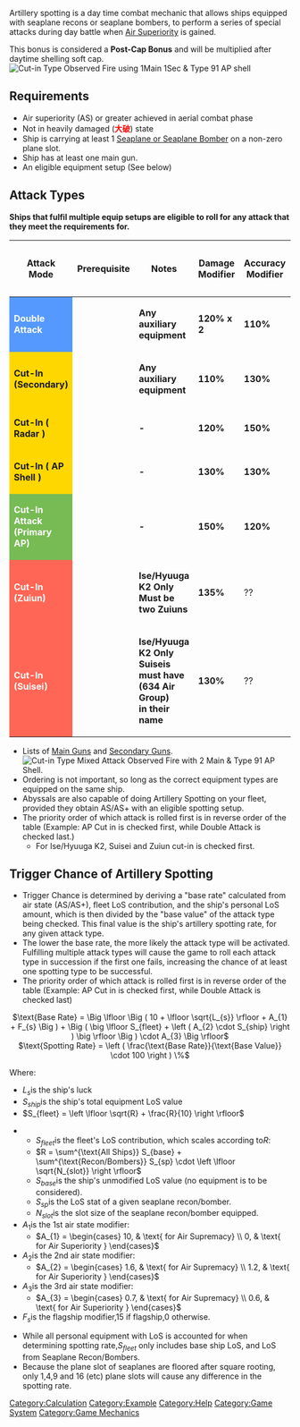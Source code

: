 Artillery spotting is a day time combat mechanic that allows ships equipped with seaplane recons or seaplane bombers, to perform a series of special attacks during day battle when [[Combat/Aerial Combat|Air Superiority]] is gained.

This bonus is considered a '''Post-Cap Bonus''' and will be multiplied after daytime shelling soft cap.
[[File:KanColle-140425-17422431.png|thumb|Cut-in Type Observed Fire using 1Main 1Sec & Type 91 AP shell]]

==Requirements==
*Air superiority (AS) or greater achieved in aerial combat phase
* Not in heavily damaged (<span style="color:red;">'''大破'''</span>) state
* Ship is carrying at least 1 [[List of Seaplanes by stats|Seaplane or Seaplane Bomber]]{{Seaplane}} on a non-zero plane slot.
* Ship has at least one main gun. {{RedGunHeavy}}
* An eligible equipment setup (See below)

==Attack Types==
'''Ships that fulfil multiple equip setups are eligible to roll for any attack that they meet the requirements for.'''
{| class="article-table" style="width:90%;" border="0" cellpadding="1" cellspacing="1"
|-
! scope="col" style="text-align:center;" |Attack Mode
! scope="col" style="text-align:center;" |Prerequisite
! scope="col" style="text-align:center;" |Notes
! scope="col" style="text-align:center;" |Damage Modifier
! scope="col" style="text-align:center;" |Accuracy Modifier
! scope="col" style="text-align:center;" |Base Value
! scope="col" style="text-align:center;" |% per Base Value
|-
| style="background-color: #59F;" |<font color="#FFF">'''Double Attack'''</font>
| {{Template:RedGunHeavy}}{{Template:RedGunHeavy}}{{Seaplane}}
| '''Any auxiliary equipment'''
| '''120%''' '''x 2'''
| '''110%'''
| 130
| 0.77%
|-
| style="background-color: Gold;" |'''Cut-In (Secondary)'''
| {{Template:RedGunHeavy}}{{Template:YellowGun}}{{Seaplane}}
| '''Any auxiliary equipment'''
| '''110%'''
| '''130%'''
| 120
| 0.83%
|-
| style="background-color: Gold;" |'''Cut-In ( Radar )'''
| {{Template:RedGunHeavy}}{{Template:YellowGun}}{{Seaplane}}{{Template:Radar}}
| '''-'''
|'''120%'''
|'''150%'''
| 130
| 0.77%
|-
| style="background-color: Gold;" |'''Cut-In ( AP Shell )'''
| {{Template:RedGunHeavy}}{{Template:YellowGun}}{{Seaplane}}{{Template:RedAmmo}}
|'''-'''
|'''130%'''
|'''130%'''
| 140
| 0.71%
|-
| style="background-color: #7B5;" |<font color="#FFF">'''Cut-In Attack (Primary AP)'''</font>
| {{Template:RedGunHeavy}}{{Template:RedGunHeavy}}{{Seaplane}}{{Template:RedAmmo}}
| '''-'''
| '''150%'''
|'''120%'''
| 150
| 0.66%
|-
| style="background-color: #F65;" |<font color="#FFF">'''Cut-In (Zuiun)'''</font>
| {{Template:RedGunHeavy}}{{Seaplane}}{{Seaplane}}
| '''Ise/Hyuuga K2 Only'''
'''Must be two Zuiuns'''
| '''135%'''
| ??
| 120
| 0.83%
|-
| style="background-color: #F65;" |<font color="#FFF">'''Cut-In (Suisei)'''</font>
| {{Template:RedGunHeavy}}{{DiveBomb icon}}{{DiveBomb icon}}
| '''Ise/Hyuuga K2 Only'''<br />
'''Suiseis must have (634 Air Group)<br />in their name'''
| '''130%'''
| ??
| 130
| 0.77%
|}
*Lists of {{RedGunHeavy}}[[List of Main Guns by stats|Main Guns]] and {{YellowGun}}[[List of Secondary Guns by stats|Secondary Guns]].[[File:KanColle-140425-16133343.png|thumb|Cut-in Type Mixed Attack Observed Fire with 2 Main & Type 91 AP Shell.]]
*Ordering is not important, so long as the correct equipment types are equipped on the same ship.
* Abyssals are also capable of doing Artillery Spotting on your fleet, provided they obtain AS/AS+ with an eligible spotting setup.
* The priority order of which attack is rolled first is in reverse order of the table (Example: AP Cut in is checked first, while Double Attack is checked last.)
** For Ise/Hyuuga K2, Suisei and Zuiun cut-in is checked first.

==Trigger Chance of Artillery Spotting==
* Trigger Chance is determined by deriving a "base rate" calculated from air state (AS/AS+), fleet LoS contribution, and the ship's personal LoS amount, which is then divided by the "base value" of the attack type being checked. This final value is the ship's artillery spotting rate, for any given attack type.
* The lower the base rate, the more likely the attack type will be activated. Fulfilling multiple attack types will cause the game to roll each attack type in succession if the first one fails, increasing the chance of at least one spotting type to be successful.
* The priority order of which attack is rolled first is in reverse order of the table (Example: AP Cut in is checked first, while Double Attack is checked last)

<center><math>\text{Base Rate} = \Big \lfloor \Big ( 10 + \lfloor \sqrt{L_{s}} \rfloor + A_{1} + F_{s} \Big ) + \Big ( \big \lfloor S_{fleet} + \left ( A_{2} \cdot S_{ship} \right ) \big \rfloor \Big )  \cdot A_{3}  \Big \rfloor</math><br />
<math>\text{Spotting Rate} = \left ( \frac{\text{Base Rate}}{\text{Base Value}} \cdot 100 \right ) \%</math></center>

Where:
*<math>L_{s}</math>is the ship's luck
*<math>S_{ship}</math>is the ship's total equipment LoS value
*<math>S_{fleet} = \left \lfloor \sqrt{R} + \frac{R}{10} \right \rfloor</math>

**<math>S_{fleet}</math>is the fleet's LoS contribution, which scales according to<math>R</math>:
**<math>R = \sum^{\text{All Ships}} S_{base} + \sum^{\text{Recon/Bombers}} S_{sp} \cdot \left \lfloor \sqrt{N_{slot}} \right \rfloor</math>
**<math>S_{base}</math>is the ship's unmodified LoS value (no equipment is to be considered).
**<math>S_{sp}</math>is the LoS stat of a given seaplane recon/bomber.
**<math>N_{slot}</math>is the slot size of the seaplane recon/bomber equipped.
*<math>A_{1}</math>is the 1st air state modifier:
**<math>A_{1} = \begin{cases} 10, & \text{ for Air Supremacy} \\ 0, & \text{ for Air Superiority } \end{cases}</math>
*<math>A_{2}</math>is the 2nd air state modifier:
**<math>A_{2} = \begin{cases} 1.6, & \text{ for Air Supremacy} \\ 1.2, & \text{ for Air Superiority } \end{cases}</math>
*<math>A_{3}</math>is the 3rd air state modifier:
**<math>A_{3} = \begin{cases} 0.7, & \text{ for Air Supremacy} \\ 0.6, & \text{ for Air Superiority } \end{cases}</math>
*<math>F_{s}</math>is the flagship modifier,<math> 15 </math> if flagship,<math> 0 </math> otherwise.

*While all personal equipment with LoS is accounted for when determining spotting rate,<math>S_{fleet}</math> only includes base ship LoS, and LoS from Seaplane Recon/Bombers.
*Because the plane slot of seaplanes are floored after square rooting, only 1,4,9 and 16 (etc) plane slots will cause any difference in the spotting rate.

{{Clear}}
[[Category:Calculation]]
[[Category:Example]]
[[Category:Help]]
[[Category:Game System]]
[[Category:Game Mechanics]]